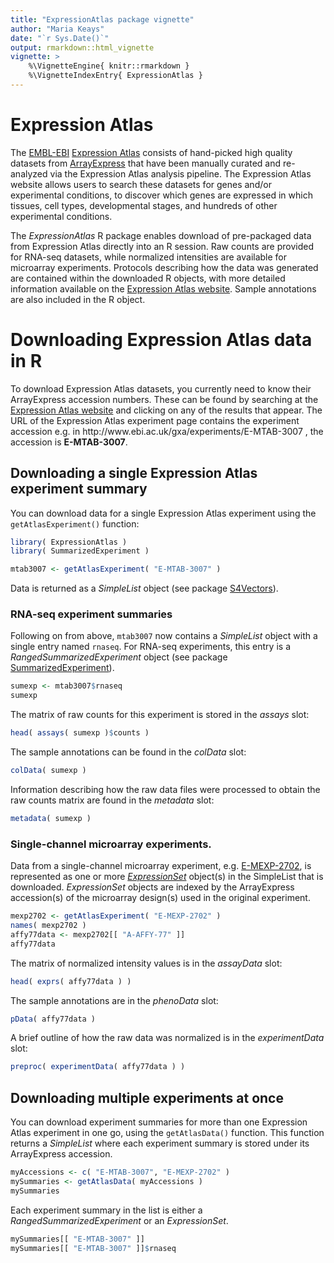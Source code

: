 ```yaml
---
title: "ExpressionAtlas package vignette"
author: "Maria Keays"
date: "`r Sys.Date()`"
output: rmarkdown::html_vignette
vignette: >
    %\VignetteEngine{ knitr::rmarkdown }
    %\VignetteIndexEntry{ ExpressionAtlas }
---
```


# Expression Atlas

The [EMBL-EBI](http://www.ebi.ac.uk) [Expression
Atlas](http://www.ebi.ac.uk/gxa) consists of hand-picked high quality datasets
from [ArrayExpress](http://www.ebi.ac.uk/arrayexpress) that have been manually
curated and re-analyzed via the Expression Atlas analysis pipeline. The
Expression Atlas website allows users to search these datasets for genes and/or
experimental conditions, to discover which genes are expressed in which
tissues, cell types, developmental stages, and hundreds of other experimental
conditions.

The *ExpressionAtlas* R package enables download of pre-packaged data from
Expression Atlas directly into an R session. Raw counts are provided for
RNA-seq datasets, while normalized intensities are available for microarray
experiments. Protocols describing how the data was generated are contained within
the downloaded R objects, with more detailed information available on the
[Expression Atlas website](http://www.ebi.ac.uk/gxa). Sample annotations are
also included in the R object.

# Downloading Expression Atlas data in R

To download Expression Atlas datasets, you currently need to know their
ArrayExpress accession numbers. These can be found by searching at the
[Expression Atlas website](http://www.ebi.ac.uk/gxa) and clicking on any of the
results that appear. The URL of the Expression Atlas experiment page contains
the experiment accession e.g. in
http://www.ebi.ac.uk/gxa/experiments/E-MTAB-3007 , the accession is
**E-MTAB-3007**.

## Downloading a single Expression Atlas experiment summary

You can download data for a single Expression Atlas experiment using the
`getAtlasExperiment()` function:

```r
library( ExpressionAtlas )
library( SummarizedExperiment )

mtab3007 <- getAtlasExperiment( "E-MTAB-3007" )
```

Data is returned as a *SimpleList* object (see package
[S4Vectors](http://bioconductor.org/packages/release/bioc/html/S4Vectors.html)).

### RNA-seq experiment summaries

Following on from above, `mtab3007` now contains a *SimpleList* object 
with a single entry named `rnaseq`. For RNA-seq experiments, this entry is a
*RangedSummarizedExperiment* object (see package
[SummarizedExperiment](http://bioconductor.org/packages/release/bioc/html/SummarizedExperiment.html)).

```r
sumexp <- mtab3007$rnaseq
sumexp
```

The matrix of raw counts for this experiment is stored in the *assays* slot:

```r
head( assays( sumexp )$counts )
```

The sample annotations can be found in the *colData* slot:

```r
colData( sumexp )
```

Information describing how the raw data files were processed to obtain the raw
counts matrix are found in the *metadata* slot:

```r
metadata( sumexp )
```

### Single-channel microarray experiments.

Data from a single-channel microarray experiment, e.g.
[E-MEXP-2702](http://www.ebi.ac.uk/gxa/experiments/E-MEXP-2702), is
represented as one or more
*[ExpressionSet](https://www.bioconductor.org/packages/release/bioc/vignettes/Biobase/inst/doc/ExpressionSetIntroduction.pdf)*
object(s) in the SimpleList that is downloaded. *ExpressionSet* objects are
indexed by the ArrayExpress accession(s) of the microarray design(s) used in the
original experiment.

```r
mexp2702 <- getAtlasExperiment( "E-MEXP-2702" )
names( mexp2702 )
affy77data <- mexp2702[[ "A-AFFY-77" ]]
affy77data
```

The matrix of normalized intensity values is in the *assayData* slot:

```r
head( exprs( affy77data ) )
```

The sample annotations are in the *phenoData* slot:

```r
pData( affy77data )
```

A brief outline of how the raw data was normalized is in the *experimentData* slot:

```r
preproc( experimentData( affy77data ) )
```

## Downloading multiple experiments at once

You can download experiment summaries for more than one Expression Atlas
experiment in one go, using the `getAtlasData()` function. This function
returns a *SimpleList* where each experiment summary is stored under its
ArrayExpress accession.

```r
myAccessions <- c( "E-MTAB-3007", "E-MEXP-2702" )
mySummaries <- getAtlasData( myAccessions )
mySummaries
```

Each experiment summary in the list is either a *RangedSummarizedExperiment* or
an *ExpressionSet*.

```r
mySummaries[[ "E-MTAB-3007" ]]
mySummaries[[ "E-MTAB-3007" ]]$rnaseq
```
